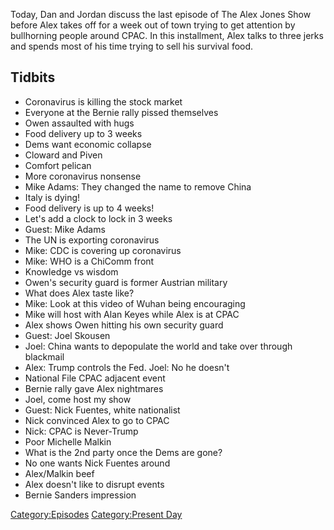 {{DEFAULTSORT:
    #_EPISODE_0403:February 24, 2020
}}{{Episode
    | title           = February 24, 2020
    | caption         = Listen to this episode on [https://knowledgefight.libsyn.com/knowledge-fight-february-24-2020 Libsyn] [https://open.spotify.com/episode/0cHNtpIDw9b7bDZkKu8Iak Spotify], Read the [[Transcript/403: February 24, 2020|Unofficial Transcript]]
    | episodeNumber   = 403
    | length          = 01:41:27
    | airDate         = February 26, 2020
    | coverageDate    = February 24, 2020
    | episodeType     = [[:Category:Present Day|Present Day]]
    | appearance      = [[Bernie Sanders]], [[Owen Shroyer]], [[Mike Adams]], [[Alan Keyes]], [[Joel Skousen]], [[Nick Fuentes]], [[Michelle Malkin]]
    | previousEpisode = [[402: February 20, 2020]]
    | nextEpisode     = [[404: Mr. Jones Goes To CPAC]]
}}

{{Stub}}

Today, Dan and Jordan discuss the last episode of The Alex Jones Show before Alex takes off for a week out of town trying to get attention by bullhorning people around CPAC. In this installment, Alex talks to three jerks and spends most of his time trying to sell his survival food.

==Tidbits==

*Coronavirus is killing the stock market
*Everyone at the Bernie rally pissed themselves
*Owen assaulted with hugs
*Food delivery up to 3 weeks
*Dems want economic collapse
*Cloward and Piven
*Comfort pelican
*More coronavirus nonsense
*Mike Adams: They changed the name to remove China
*Italy is dying!
*Food delivery is up to 4 weeks!
*Let's add a clock to lock in 3 weeks
*Guest: Mike Adams
*The UN is exporting coronavirus
*Mike: CDC is covering up coronavirus
*Mike: WHO is a ChiComm front
*Knowledge vs wisdom
*Owen's security guard is former Austrian military
*What does Alex taste like?
*Mike: Look at this video of Wuhan being encouraging
*Mike will host with Alan Keyes while Alex is at CPAC
*Alex shows Owen hitting his own security guard
*Guest: Joel Skousen
*Joel: China wants to depopulate the world and take over through blackmail
*Alex: Trump controls the Fed. Joel: No he doesn't
*National File CPAC adjacent event
*Bernie rally gave Alex nightmares
*Joel, come host my show
*Guest: Nick Fuentes, white nationalist
*Nick convinced Alex to go to CPAC
*Nick: CPAC is Never-Trump
*Poor Michelle Malkin
*What is the 2nd party once the Dems are gone?
*No one wants Nick Fuentes around
*Alex/Malkin beef
*Alex doesn't like to disrupt events
*Bernie Sanders impression

[[Category:Episodes]]
[[Category:Present Day]]
